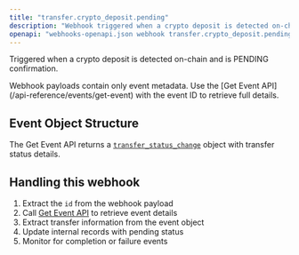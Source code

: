 ```yaml
---
title: "transfer.crypto_deposit.pending"
description: "Webhook triggered when a crypto deposit is detected on-chain and is pending confirmation"
openapi: "webhooks-openapi.json webhook transfer.crypto_deposit.pending"
---
```


Triggered when a crypto deposit is detected on-chain and is PENDING confirmation.

<Note>
Webhook payloads contain only event metadata. Use the [Get Event API](/api-reference/events/get-event) with the event ID to retrieve full details.
</Note>

## Event Object Structure

The Get Event API returns a [`transfer_status_change`](/api-reference/events/transfer-status-change-object) object with transfer status details.

## Handling this webhook

1. Extract the `id` from the webhook payload
2. Call [Get Event API](/api-reference/events/get-event) to retrieve event details
3. Extract transfer information from the event object
4. Update internal records with pending status
5. Monitor for completion or failure events
